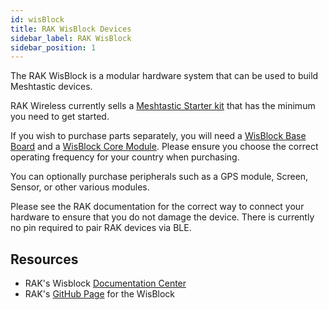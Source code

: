 ```yaml
---
id: wisBlock
title: RAK WisBlock Devices
sidebar_label: RAK WisBlock
sidebar_position: 1
---
```



<!-- RAK LOGO here? -->

The RAK WisBlock is a modular hardware system that can be used to build Meshtastic devices.

RAK Wireless currently sells a [Meshtastic Starter kit](https://store.rakwireless.com/products/wisblock-meshtastic-starter-kit) that has the minimum you need to get started.

If you wish to purchase parts separately, you will need a [WisBlock Base Board](/docs/hardware/devices/rak/base-board) and a [WisBlock Core Module](/docs/hardware/devices/rak/core-module). Please ensure you choose the correct operating frequency for your country when purchasing.

You can optionally purchase peripherals such as a GPS module, Screen, Sensor, or other various modules.

Please see the RAK documentation for the correct way to connect your hardware to ensure that you do not damage the device. There is currently no pin required to pair RAK devices via BLE.

## Resources

- RAK's Wisblock [Documentation Center](https://docs.rakwireless.com/Product-Categories/WisBlock)
- RAK's [GitHub Page](https://github.com/RAKWireless/WisBlock) for the WisBlock
